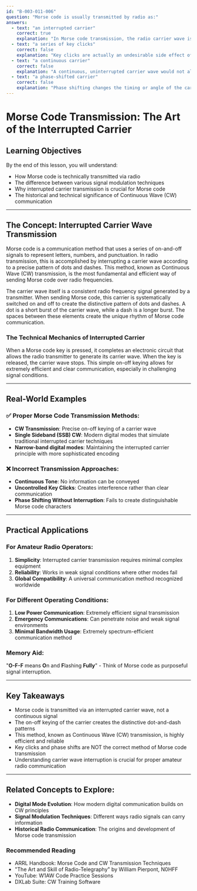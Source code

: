 ```yaml
---
id: "B-003-011-006"
question: "Morse code is usually transmitted by radio as:"
answers:
  - text: "an interrupted carrier"
    correct: true
    explanation: "In Morse code transmission, the radio carrier wave is deliberately turned on and off according to the dot and dash pattern of the transmitted message. This method of modulation, known as Continuous Wave (CW) transmission, uses the presence or absence of the carrier signal to represent the different elements of Morse code. The interruption of the carrier is precisely controlled to create the distinctive patterns that represent letters and numbers."
  - text: "a series of key clicks"
    correct: false
    explanation: "Key clicks are actually an undesirable side effect of Morse code transmission, representing rapid, uncontrolled transitions in the radio signal that create unwanted interference. Professional amateur radio operators work to minimize key clicks through proper keying techniques and filtering, not use them as an intentional transmission method."
  - text: "a continuous carrier"
    correct: false
    explanation: "A continuous, uninterrupted carrier wave would not allow for Morse code transmission. The fundamental principle of Morse code is the interruption of the radio signal to create dots and dashes. A continuous carrier would simply produce a constant tone without any ability to convey information."
  - text: "a phase-shifted carrier"
    correct: false
    explanation: "Phase shifting changes the timing or angle of the carrier wave but does not turn it on and off as required for Morse code transmission. Morse code requires complete interruption of the carrier, not subtle phase changes, to represent different characters."
---
```


# Morse Code Transmission: The Art of the Interrupted Carrier

## Learning Objectives
By the end of this lesson, you will understand:
- How Morse code is technically transmitted via radio
- The difference between various signal modulation techniques
- Why interrupted carrier transmission is crucial for Morse code
- The historical and technical significance of Continuous Wave (CW) communication

---

## The Concept: Interrupted Carrier Wave Transmission

Morse code is a communication method that uses a series of on-and-off signals to represent letters, numbers, and punctuation. In radio transmission, this is accomplished by interrupting a carrier wave according to a precise pattern of dots and dashes. This method, known as Continuous Wave (CW) transmission, is the most fundamental and efficient way of sending Morse code over radio frequencies.

The carrier wave itself is a consistent radio frequency signal generated by a transmitter. When sending Morse code, this carrier is systematically switched on and off to create the distinctive pattern of dots and dashes. A dot is a short burst of the carrier wave, while a dash is a longer burst. The spaces between these elements create the unique rhythm of Morse code communication.

### The Technical Mechanics of Interrupted Carrier

When a Morse code key is pressed, it completes an electronic circuit that allows the radio transmitter to generate its carrier wave. When the key is released, the carrier wave stops. This simple on-off keying allows for extremely efficient and clear communication, especially in challenging signal conditions.

---

## Real-World Examples

### ✅ Proper Morse Code Transmission Methods:
- **CW Transmission**: Precise on-off keying of a carrier wave
- **Single Sideband (SSB) CW**: Modern digital modes that simulate traditional interrupted carrier techniques
- **Narrow-band digital modes**: Maintaining the interrupted carrier principle with more sophisticated encoding

### ❌ Incorrect Transmission Approaches:
- **Continuous Tone**: No information can be conveyed
- **Uncontrolled Key Clicks**: Creates interference rather than clear communication
- **Phase Shifting Without Interruption**: Fails to create distinguishable Morse code characters

---

## Practical Applications

### For Amateur Radio Operators:
1. **Simplicity**: Interrupted carrier transmission requires minimal complex equipment
2. **Reliability**: Works in weak signal conditions where other modes fail
3. **Global Compatibility**: A universal communication method recognized worldwide

### For Different Operating Conditions:
1. **Low Power Communication**: Extremely efficient signal transmission
2. **Emergency Communications**: Can penetrate noise and weak signal environments
3. **Minimal Bandwidth Usage**: Extremely spectrum-efficient communication method

### Memory Aid:
"**O-F-F** means **O**n and **F**lashing **Fully**" - Think of Morse code as purposeful signal interruption.

---

## Key Takeaways

- Morse code is transmitted via an interrupted carrier wave, not a continuous signal
- The on-off keying of the carrier creates the distinctive dot-and-dash patterns
- This method, known as Continuous Wave (CW) transmission, is highly efficient and reliable
- Key clicks and phase shifts are NOT the correct method of Morse code transmission
- Understanding carrier wave interruption is crucial for proper amateur radio communication

---

## Related Concepts to Explore:
- **Digital Mode Evolution**: How modern digital communication builds on CW principles
- **Signal Modulation Techniques**: Different ways radio signals can carry information
- **Historical Radio Communication**: The origins and development of Morse code transmission

### Recommended Reading
- ARRL Handbook: Morse Code and CW Transmission Techniques
- "The Art and Skill of Radio-Telegraphy" by William Pierpont, N0HFF
- YouTube: W1AW Code Practice Sessions
- DXLab Suite: CW Training Software